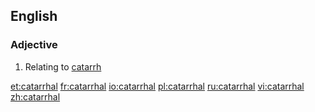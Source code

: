 ==English==


===Adjective===
{{en-adj}}
{{wikipedia}}

#Relating to [[catarrh]]

[[et:catarrhal]]
[[fr:catarrhal]]
[[io:catarrhal]]
[[pl:catarrhal]]
[[ru:catarrhal]]
[[vi:catarrhal]]
[[zh:catarrhal]]